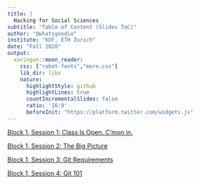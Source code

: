```yaml
---
title: |
  Hacking for Social Sciences
subtitle: "Table of Content (Slides ToC)"
author: "@whatsgoodio"
institute: "KOF, ETH Zurich"
date: "Fall 2020"
output:
  xaringan::moon_reader:
    css: ["robot-fonts","more.css"]
    lib_dir: libs
    nature:
      highlightStyle: github
      highlightLines: true
      countIncrementalSlides: false
      ratio: '16:9'
      beforeInit: "https://platform.twitter.com/widgets.js"
---
```


[Block 1, Session 1: Class Is Open. C'mon in.](block_1_session1_classopen.html)

[Block 1, Session 2: The Big Picture](block_1_session_2_bigpicture.html)

[Block 1, Session 3: Git Requirements](block_1_session_3_git_requirements.html)

[Block 1, Session 4: Git 101](block_1_session_4_git_101.html)

